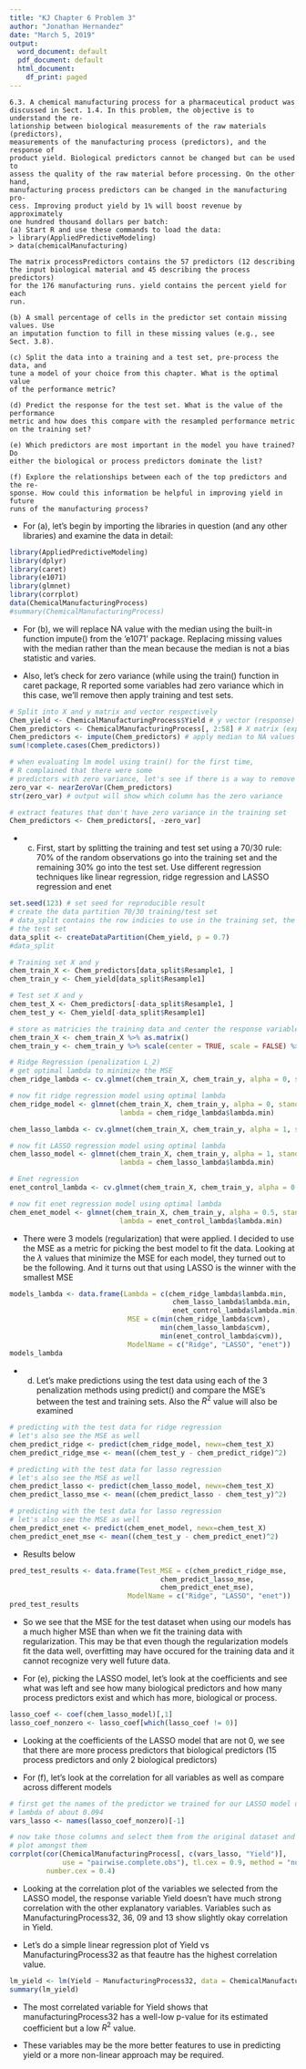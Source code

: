 ```yaml
---
title: "KJ Chapter 6 Problem 3"
author: "Jonathan Hernandez"
date: "March 5, 2019"
output:
  word_document: default
  pdf_document: default
  html_document:
    df_print: paged
---
```


    6.3. A chemical manufacturing process for a pharmaceutical product was
    discussed in Sect. 1.4. In this problem, the objective is to understand the re-
    lationship between biological measurements of the raw materials (predictors),
    measurements of the manufacturing process (predictors), and the response of
    product yield. Biological predictors cannot be changed but can be used to
    assess the quality of the raw material before processing. On the other hand,
    manufacturing process predictors can be changed in the manufacturing pro-
    cess. Improving product yield by 1% will boost revenue by approximately
    one hundred thousand dollars per batch:
    (a) Start R and use these commands to load the data:
    > library(AppliedPredictiveModeling)
    > data(chemicalManufacturing)
    
    The matrix processPredictors contains the 57 predictors (12 describing
    the input biological material and 45 describing the process predictors)
    for the 176 manufacturing runs. yield contains the percent yield for each
    run.
    
    (b) A small percentage of cells in the predictor set contain missing values. Use
    an imputation function to fill in these missing values (e.g., see Sect. 3.8).
    
    (c) Split the data into a training and a test set, pre-process the data, and
    tune a model of your choice from this chapter. What is the optimal value
    of the performance metric?
    
    (d) Predict the response for the test set. What is the value of the performance
    metric and how does this compare with the resampled performance metric
    on the training set?
    
    (e) Which predictors are most important in the model you have trained? Do
    either the biological or process predictors dominate the list?
    
    (f) Explore the relationships between each of the top predictors and the re-
    sponse. How could this information be helpful in improving yield in future
    runs of the manufacturing process?
    
- For (a), let's begin by importing the libraries in question (and any other libraries)
and examine the data in detail:

```r
library(AppliedPredictiveModeling)
library(dplyr)
library(caret)
library(e1071)
library(glmnet)
library(corrplot)
data(ChemicalManufacturingProcess)
#summary(ChemicalManufacturingProcess)
```

- For (b), we will replace NA value with the median using the built-in function
impute() from the 'e1071' package.
Replacing missing values with the median rather than the mean because the median is not
a bias statistic and varies.

- Also, let's check for zero variance (while using the train() function in caret package,
R reported some variables had zero variance which in this case, we'll remove then
apply training and test sets.

```r
# Split into X and y matrix and vector respectively
Chem_yield <- ChemicalManufacturingProcess$Yield # y vector (response)
Chem_predictors <- ChemicalManufacturingProcess[, 2:58] # X matrix (explanatory vars)
Chem_predictors <- impute(Chem_predictors) # apply median to NA values for predictors
sum(!complete.cases(Chem_predictors))
```

```r
# when evaluating lm model using train() for the first time, 
# R complained that there were some
# predictors with zero variance, let's see if there is a way to remove them
zero_var <- nearZeroVar(Chem_predictors)
str(zero_var) # output will show which column has the zero variance

# extract features that don't have zero variance in the training set
Chem_predictors <- Chem_predictors[, -zero_var]
```

- (c) First, start by splitting the training and test set using a 70/30 rule:
70% of the random observations go into the training set and the remaining 30% go
into the test set. Use different regression techniques like linear regression,
ridge regression and LASSO regression and enet

```r
set.seed(123) # set seed for reproducible result
# create the data partition 70/30 training/test set 
# data_split contains the row indicies to use in the training set, the rest in
# the test set
data_split <- createDataPartition(Chem_yield, p = 0.7)
#data_split

# Training set X and y
chem_train_X <- Chem_predictors[data_split$Resample1, ]
chem_train_y <- Chem_yield[data_split$Resample1]

# Test set X and y
chem_test_X <- Chem_predictors[-data_split$Resample1, ]
chem_test_y <- Chem_yield[-data_split$Resample1]

# store as matricies the training data and center the response variable
chem_train_X <- chem_train_X %>% as.matrix()
chem_train_y <- chem_train_y %>% scale(center = TRUE, scale = FALSE) %>% as.matrix()

# Ridge Regression (penalization L_2)
# get optimal lambda to minimize the MSE
chem_ridge_lambda <- cv.glmnet(chem_train_X, chem_train_y, alpha = 0, standardize = TRUE)

# now fit ridge regression model using optimal lambda
chem_ridge_model <- glmnet(chem_train_X, chem_train_y, alpha = 0, standardize = TRUE,
                           lambda = chem_ridge_lambda$lambda.min)

chem_lasso_lambda <- cv.glmnet(chem_train_X, chem_train_y, alpha = 1, standardize = TRUE)

# now fit LASSO regression model using optimal lambda
chem_lasso_model <- glmnet(chem_train_X, chem_train_y, alpha = 1, standardize = TRUE,
                           lambda = chem_lasso_lambda$lambda.min)

# Enet regression
enet_control_lambda <- cv.glmnet(chem_train_X, chem_train_y, alpha = 0.5, standardize = TRUE)

# now fit enet regression model using optimal lambda
chem_enet_model <- glmnet(chem_train_X, chem_train_y, alpha = 0.5, standardize = TRUE,
                           lambda = enet_control_lambda$lambda.min)
```

- There were 3 models (regularization) that were applied. I decided to use the MSE as a metric
for picking the best model to fit the data. Looking at the $\lambda$ values that minimize the
MSE for each model, they turned out to be the following. And it turns out that using
LASSO is the winner with the smallest MSE

```r
models_lambda <- data.frame(Lambda = c(chem_ridge_lambda$lambda.min,
                                        chem_lasso_lambda$lambda.min,
                                        enet_control_lambda$lambda.min),
                             MSE = c(min(chem_ridge_lambda$cvm),
                                     min(chem_lasso_lambda$cvm),
                                     min(enet_control_lambda$cvm)),
                             ModelName = c("Ridge", "LASSO", "enet"))
models_lambda
```

- (d) Let's make predictions using the test data using each of the 3 penalization
methods using predict() and compare the MSE's between the test and training sets.
Also the $R^2$ value will also be examined

```r
# predicting with the test data for ridge regression
# let's also see the MSE as well
chem_predict_ridge <- predict(chem_ridge_model, newx=chem_test_X)
chem_predict_ridge_mse <- mean((chem_test_y - chem_predict_ridge)^2)

# predicting with the test data for lasso regression
# let's also see the MSE as well
chem_predict_lasso <- predict(chem_lasso_model, newx=chem_test_X)
chem_predict_lasso_mse <- mean((chem_predict_lasso - chem_test_y)^2)

# predicting with the test data for lasso regression
# let's also see the MSE as well
chem_predict_enet <- predict(chem_enet_model, newx=chem_test_X)
chem_predict_enet_mse <- mean((chem_test_y - chem_predict_enet)^2)
```

- Results below
```r
pred_test_results <- data.frame(Test_MSE = c(chem_predict_ridge_mse,
                                     chem_predict_lasso_mse,
                                     chem_predict_enet_mse),
                             ModelName = c("Ridge", "LASSO", "enet"))
pred_test_results
```

- So we see that the MSE for the test dataset when using our models has a much
higher MSE than when we fit the training data with regularization. This may be that
even though the regularization models fit the data well, overfitting may have occured
for the training data and it cannot recognize very well future data.

- For (e), picking the LASSO model, let's look at the coefficients and see what was
left and see how many biological predictors and how many process predictors exist
and which has more, biological or process.

```r
lasso_coef <- coef(chem_lasso_model)[,1]
lasso_coef_nonzero <- lasso_coef[which(lasso_coef != 0)]
```

- Looking at the coefficients of the LASSO model that are not 0, we see that there
are more process predictors that biological predictors (15 process predictors and
only 2 biological predictors)

- For (f), let's look at the correlation for all variables as well as compare across
different models

```r
# first get the names of the predictor we trained for our LASSO model using a 
# lambda of about 0.094
vars_lasso <- names(lasso_coef_nonzero)[-1]

# now take those columns and select them from the original dataset and do a correlation
# plot amongst them
corrplot(cor(ChemicalManufacturingProcess[, c(vars_lasso, "Yield")],
             use = "pairwise.complete.obs"), tl.cex = 0.9, method = "number",
         number.cex = 0.4)
```

- Looking at the correlation plot of the variables we selected from the LASSO model,
the response variable Yield doesn't have much strong correlation with the other
explanatory variables. Variables such as ManufacturingProcess32, 36, 09 and 13 show
slightly okay correlation in Yield.

- Let's do a simple linear regression plot of Yield vs ManufacturingProcess32 as
that feautre has the highest correlation value.

```r
lm_yield <- lm(Yield ~ ManufacturingProcess32, data = ChemicalManufacturingProcess)
summary(lm_yield)
```

- The most correlated variable for Yield shows that manufacturingProcess32 has a
well-low p-value for its estimated coefficient but a low $R^2$ value.

- These variables may be the more better features to use in predicting yield or a more
non-linear approach may be required.